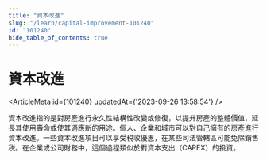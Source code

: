 ```yaml
---
title: "資本改進"
slug: "/learn/capital-improvement-101240"
id: "101240"
hide_table_of_contents: true
---
```



# 資本改進

<ArticleMeta id={101240} updatedAt={'2023-09-26 13:58:54'} />
<div className='border-solid border-b border-t-0 my-4 border-[var(--ifm-color-gray-300)]' />

資本改進指的是對房產進行永久性結構性改變或修復，以提升房產的整體價值，延長其使用壽命或使其適應新的用途。個人、企業和城市可以對自己擁有的房產進行資本改進。一些資本改進項目可以享受税收優惠，在某些司法管轄區可能免除銷售税。在企業或公司財務中，這個過程類似於對資本支出（CAPEX）的投資。
